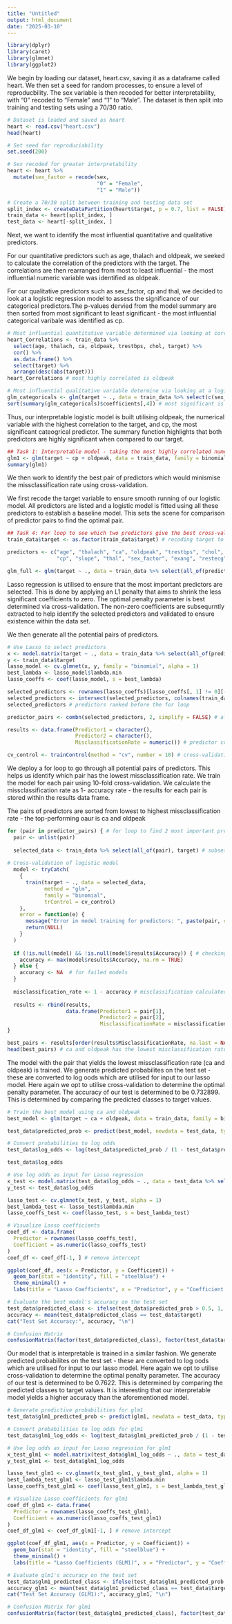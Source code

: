 ```yaml
---
title: "Untitled"
output: html_document
date: "2025-03-10"
---
```


```r
library(dplyr)
library(caret)
library(glmnet)
library(ggplot2)
```

We begin by loading our dataset, heart.csv, saving it as a dataframe called heart. We then set a seed for random processes, to ensure a level of reproducbility. The sex variable is then recoded for better interpretability, with "0" recoded to "Female" and "1" to "Male". The dataset is then split into training and testing sets using a 70/30 ratio.

```r
# Dataset is loaded and saved as heart
heart <- read.csv("heart.csv")
head(heart)

# Set seed for reproduciability 
set.seed(200)

# Sex recoded for greater interpretability 
heart <- heart %>%
  mutate(sex_factor = recode(sex,
                             "0" = "Female",
                             "1" = "Male"))

# Create a 70/30 split between training and testing data set
split_index <- createDataPartition(heart$target, p = 0.7, list = FALSE)
train_data <- heart[split_index, ]
test_data <- heart[-split_index, ]
```

Next, we want to identify the most influential quantitative and qualitative predictors.

For our quantitative predictors such as age, thalach and oldpeak, we seeked to calculate the correlation of the predictors with the target. The correlations are then rearranged from most to least influential - the most influential numeric variable was identified as oldpeak.

For our qualitative predictors such as sex_factor, cp and thal, we decided to look at a logistic regression model to assess the significance of our categorical predictors.The p-values dervied from the model summary are then sorted from most significant to least significant - the most influential categorical varibale was identified as cp.

```r
# Most influential quantitative variable determined via looking at correlations
heart_Correlations <- train_data %>%
  select(age, thalach, ca, oldpeak, trestbps, chol, target) %>%
  cor() %>%
  as.data.frame() %>%
  select(target) %>%
  arrange(desc(abs(target)))
heart_Correlations # most highly correlated is oldpeak

# Most influential qualitative variable determine via looking at a logistic model
glm_categoricals <- glm(target ~ ., data = train_data %>% select(c(sex_factor, cp, fbs, restecg, exang, slope, thal), target), family = binomial)
sort(summary(glm_categoricals)$coefficients[,4]) # most significant is cp
```

Thus, our interpretable logistic model is built utilising oldpeak, the numerical variable with the highest correlation to the target, and cp, the most significant cateogrical predictor. The summary function highlights that both predictors are highly significant when compared to our target.

```r
## Task 1: Interpretable model - taking the most highly correlated numerical predictor and the most significant categorical predictor
glm1 <- glm(target ~ cp + oldpeak, data = train_data, family = binomial)
summary(glm1)
```

We then work to identify the best pair of predictors which would minismise the missclassification rate using cross-validation.

We first recode the target variable to ensure smooth running of our logistic model. All predictors are listed and a logistic model is fitted using all these predictors to establish a baseline model. This sets the scene for comparison of predictor pairs to find the optimal pair.

```r
## Task 4: For loop to see which two predictors give the best cross-validation misclassification rate
train_data$target <- as.factor(train_data$target) # recoding target to be categorical

predictors <- c("age", "thalach", "ca", "oldpeak", "trestbps", "chol",
                "cp", "slope", "thal", "sex_factor", "exang", "restecg", "fbs") 

glm_full <- glm(target ~ ., data = train_data %>% select(all_of(predictors), target), family = "binomial") # logistic model fit on all predictors
```

Lasso regression is utilised to ensure that the most important predictors are selected. This is done by applying an L1 penalty that aims to shrink the less significant coefficients to zero. The optimal penalty parameter is best determined via cross-validation. The non-zero coefficients are subsequrntly extracted to help identify the selected predictors and validated to ensure existence within the data set. 


We then generate all the potential pairs of predictors.

```r
# Use Lasso to select predictors
x <- model.matrix(target ~ ., data = train_data %>% select(all_of(predictors), target))[, -1]
y <- train_data$target
lasso_model <- cv.glmnet(x, y, family = "binomial", alpha = 1)
best_lambda <- lasso_model$lambda.min
lasso_coeffs <- coef(lasso_model, s = best_lambda) 

selected_predictors <- rownames(lasso_coeffs)[lasso_coeffs[, 1] != 0][-1] # checking if predictors exist in dataset
selected_predictors <- intersect(selected_predictors, colnames(train_data)) 
selected_predictors # predictors ranked before the for loop

predictor_pairs <- combn(selected_predictors, 2, simplify = FALSE) # all predictor combinations

results <- data.frame(Predictor1 = character(),
                      Predictor2 = character(),
                      MisclassificationRate = numeric()) # predictor combos stored

cv_control <- trainControl(method = "cv", number = 10) # cross-validation set up

```

We deploy a for loop to go through all potential pairs of predictors. This helps us identify which pair has the lowest missclassification rate. We train the model for each pair using 10-fold cross-validation. We calculate the missclassification rate as 1- accuracy rate - the results for each pair is stored within the results data frame.

The pairs of predictors are sorted from lowest to highest missclassification rate - the top-performing oaur is ca and oldpeak

```r
for (pair in predictor_pairs) { # for loop to find 2 most important predictors
  pair <- unlist(pair)
  
  selected_data <- train_data %>% select(all_of(pair), target) # subset to ensure only looking at predictor pair and target
  
# Cross-validation of logistic model
  model <- tryCatch(
    {
      train(target ~ ., data = selected_data, 
            method = "glm", 
            family = "binomial",
            trControl = cv_control)
    },
    error = function(e) {
      message("Error in model training for predictors: ", paste(pair, collapse = ", "))
      return(NULL)
    }
  )
  
  if (!is.null(model) && !is.null(model$results$Accuracy)) { # checking if model trained correctly
    accuracy <- max(model$results$Accuracy, na.rm = TRUE)
  } else {
    accuracy <- NA  # for failed models
  }
  
  misclassification_rate <- 1 - accuracy # misclassification calculated
  
  results <- rbind(results, 
                   data.frame(Predictor1 = pair[1], 
                              Predictor2 = pair[2], 
                              MisclassificationRate = misclassification_rate)) # store results
}

best_pairs <- results[order(results$MisclassificationRate, na.last = NA), ] 
head(best_pairs) # ca and oldpeak has the lowest misclassification rate
```

The model with the pair that yields the lowest missclassification rate (ca and oldpeak) is trained. We generate predicted probabilites on the test set - these are converted to log oods which are utilised for input to our lasso model. Here again we opt to utilise cross-validation to determine the optimal penalty parameter. The accuracy of our test is determined to be 0.732899. This is determined by comparing the predicted classes to target values.


```r
# Train the best model using ca and oldpeak
best_model <- glm(target ~ ca + oldpeak, data = train_data, family = binomial)

test_data$predicted_prob <- predict(best_model, newdata = test_data, type = "response")

# Convert probabilities to log odds
test_data$log_odds <- log(test_data$predicted_prob / (1 - test_data$predicted_prob))

test_data$log_odds

# Use log odds as input for Lasso regression
x_test <- model.matrix(test_data$log_odds ~ ., data = test_data %>% select(all_of(predictors)))[, -1]
y_test <- test_data$log_odds

lasso_test <- cv.glmnet(x_test, y_test, alpha = 1)
best_lambda_test <- lasso_test$lambda.min
lasso_coeffs_test <- coef(lasso_test, s = best_lambda_test)

# Visualize Lasso coefficients
coef_df <- data.frame(
  Predictor = rownames(lasso_coeffs_test),
  Coefficient = as.numeric(lasso_coeffs_test)
)
coef_df <- coef_df[-1, ] # remove intercept

ggplot(coef_df, aes(x = Predictor, y = Coefficient)) +
  geom_bar(stat = "identity", fill = "steelblue") +
  theme_minimal() +
  labs(title = "Lasso Coefficients", x = "Predictor", y = "Coefficient Value")

# Evaluate the best model's accuracy on the test set
test_data$predicted_class <- ifelse(test_data$predicted_prob > 0.5, 1, 0)
accuracy <- mean(test_data$predicted_class == test_data$target)
cat("Test Set Accuracy:", accuracy, "\n")

# Confusion Matrix
confusionMatrix(factor(test_data$predicted_class), factor(test_data$target)) # 0.732899 accuracy
```

Our model that is interpretable is trained in a similar fashion. We generate predicted probabilites on the test set - these are converted to log oods which are utilised for input to our lasso model. Here again we opt to utilise cross-validation to determine the optimal penalty parameter. The accuracy of our test is determined to be 0.7622. This is determined by comparing the predicted classes to target values. It is interesting that our interpretable model yields a higher accuracy than the aforementioned model.

```r
# Generate predictive probabilities for glm1
test_data$glm1_predicted_prob <- predict(glm1, newdata = test_data, type = "response")

# Convert probabilities to log odds for glm1
test_data$glm1_log_odds <- log(test_data$glm1_predicted_prob / (1 - test_data$glm1_predicted_prob))

# Use log odds as input for Lasso regression for glm1
x_test_glm1 <- model.matrix(test_data$glm1_log_odds ~ ., data = test_data %>% select(all_of(predictors)))[, -1]
y_test_glm1 <- test_data$glm1_log_odds

lasso_test_glm1 <- cv.glmnet(x_test_glm1, y_test_glm1, alpha = 1)
best_lambda_test_glm1 <- lasso_test_glm1$lambda.min
lasso_coeffs_test_glm1 <- coef(lasso_test_glm1, s = best_lambda_test_glm1)

# Visualize Lasso coefficients for glm1
coef_df_glm1 <- data.frame(
  Predictor = rownames(lasso_coeffs_test_glm1),
  Coefficient = as.numeric(lasso_coeffs_test_glm1)
)
coef_df_glm1 <- coef_df_glm1[-1, ] # remove intercept

ggplot(coef_df_glm1, aes(x = Predictor, y = Coefficient)) +
  geom_bar(stat = "identity", fill = "steelblue") +
  theme_minimal() +
  labs(title = "Lasso Coefficients (GLM1)", x = "Predictor", y = "Coefficient Value")

# Evaluate glm1's accuracy on the test set
test_data$glm1_predicted_class <- ifelse(test_data$glm1_predicted_prob > 0.5, 1, 0)
accuracy_glm1 <- mean(test_data$glm1_predicted_class == test_data$target)
cat("Test Set Accuracy (GLM1):", accuracy_glm1, "\n")

# Confusion Matrix for glm1
confusionMatrix(factor(test_data$glm1_predicted_class), factor(test_data$target))
```

